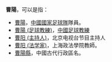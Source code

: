 '''曹陽'''，可以是指：
*[[曹陽|曹陽]]，[[中國國家足球隊|中國國家足球隊]]隊員。
*[[曹陽_(足球教練)|曹陽 (足球教練)]]，[[中國|中國]][[足球教練|足球教練]]
*[[曹阳_(主持人)|曹阳 (主持人)]]，北京电视台节目主持人
*[[曹阳_(法学家)|曹阳 (法学家)]]，上海政法學院教師。
*[[曹陽縣|曹陽縣]]，中國古代行政區名。
{{消歧义|cat=二字中國相關消歧義}}